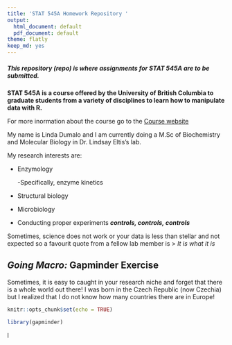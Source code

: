 ```yaml
---
title: 'STAT 545A Homework Repository '
output:
  html_document: default
  pdf_document: default
theme: flatly
keep_md: yes
---
```


##### This repository (repo) is where assignments for **STAT 545A** are to be submitted. 

**STAT 545A is a course offered by the University of British Columbia to graduate students from a variety of disciplines to learn how to manipulate data with R.** 

For more inormation about the course go to the [Course website](https://stat545.stat.ubc.ca/)

My name is Linda Dumalo and I am currently doing a M.Sc of Biochemistry and Molecular Biology in Dr. Lindsay Eltis's lab. 

My research interests are: 

* Enzymology
 
  -Specifically, enzyme kinetics 

* Structural biology

* Microbiology

* Conducting proper experiments   ***controls, controls, controls***


Sometimes, science does not work or your data is less than stellar and not expected so a favourit quote from a fellow lab member is 
> *It is what it is* 


## *Going Macro:* Gapminder Exercise 

Sometimes, it is easy to caught in your research niche and forget that there is a whole world out there! I was born in the Czech Republic (now Czechia) but I realized that I do not know how many countries there are in Europe! 

```r
knitr::opts_chunk$set(echo = TRUE)
```


```r
library(gapminder)

```

  l
